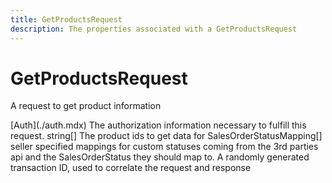 ```yaml
---
title: GetProductsRequest
description: The properties associated with a GetProductsRequest
---
```


GetProductsRequest
===============================================
A request to get product information

<Reference>
  <Field name="auth" nullable={false}>
    <Type>
      [Auth](./auth.mdx)
    </Type>
    <Description>
      The authorization information necessary to fulfill this request.
    </Description>
  </Field>
  <Field name="product_ids" nullable={true}>
    <Type>
      string[]
    </Type>
    <Description>
      The product ids to get data for
    </Description>
  </Field>
  <Field name="sales_order_status_mapping" nullable={false}>
    <Type>
      SalesOrderStatusMapping[]
    </Type>
    <Description>
      seller specified mappings for custom statuses coming from the 3rd parties api and the SalesOrderStatus they should map to.
    </Description>
  </Field>
  <Field name="transaction_id" type="string" nullable={false}>
    <Description>
      A randomly generated transaction ID, used to correlate the request and response
    </Description>
  </Field>
</Reference>
